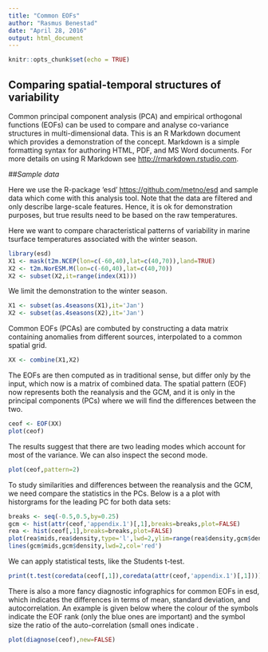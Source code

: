 ```yaml
---
title: "Common EOFs"
author: "Rasmus Benestad"
date: "April 28, 2016"
output: html_document
---
```


```r
knitr::opts_chunk$set(echo = TRUE)
```

## Comparing spatial-temporal structures of variability

Common principal component analysis (PCA) and empirical orthogonal functions (EOFs) can be used to compare and analyse co-variance structures in multi-dimensional data. This is an R Markdown document which provides a demonstration of the concept. Markdown is a simple formatting syntax for authoring HTML, PDF, and MS Word documents. For more details on using R Markdown see <http://rmarkdown.rstudio.com>.

##*Sample data*

Here we use the R-package 'esd' <https://github.com/metno/esd> and sample data which come with this analysis tool. Note that the data are filtered and only describe large-scale features. Hence, it is ok for demonstration purposes, but true results need to be based on the raw temperatures.

Here we want to compare characteristical patterns of variability in marine tsurface temperatures associated with the winter season. 

```r
library(esd)
X1 <- mask(t2m.NCEP(lon=c(-60,40),lat=c(40,70)),land=TRUE)
X2 <- t2m.NorESM.M(lon=c(-60,40),lat=c(40,70))
X2 <- subset(X2,it=range(index(X1)))
```

We limit the demonstration to the winter season.

```r
X1 <- subset(as.4seasons(X1),it='Jan')
X2 <- subset(as.4seasons(X2),it='Jan')
```

Common EOFs (PCAs) are combuted by constructing a data matrix containing anomalies from different sources, interpolated to a common spatial grid.

```r
XX <- combine(X1,X2)
```

The EOFs are then computed as in traditional sense, but differ only by the input, which now is a matrix of combined data. The spatial pattern (EOF) now represents both the reanalysis and the GCM, and it is only in the principal components (PCs) where we will find the differences between the two.

```r
ceof <- EOF(XX)
plot(ceof)
```

The results suggest that there are two leading modes which account for most of the variance. We can also inspect the second mode.

```r
plot(ceof,pattern=2)
```

To study similarities and differences between the reanalysis and the GCM, we need compare the statistics in the PCs. Below is a a plot with historgrams for the leading PC for both data sets: 

```r
breaks <- seq(-0.5,0.5,by=0.25)
gcm <- hist(attr(ceof,'appendix.1')[,1],breaks=breaks,plot=FALSE)
rea <- hist(ceof[,1],breaks=breaks,plot=FALSE)
plot(rea$mids,rea$density,type='l',lwd=2,ylim=range(rea$density,gcm$density))
lines(gcm$mids,gcm$density,lwd=2,col='red')
```

We can apply statistical tests, like the Students t-test.

```r
print(t.test(coredata(ceof[,1]),coredata(attr(ceof,'appendix.1')[,1])))
```

There is also a more fancy diagnostic infographics for common EOFs in esd, which indicates the differences in terms of mean, standard deviation, and autocorrelation. An example is given below where the colour of the symbols indicate the EOF rank (only the blue ones are important) and the symbol size the ratio of the auto-correlation (small ones indicate . 

```r
plot(diagnose(ceof),new=FALSE)
```



